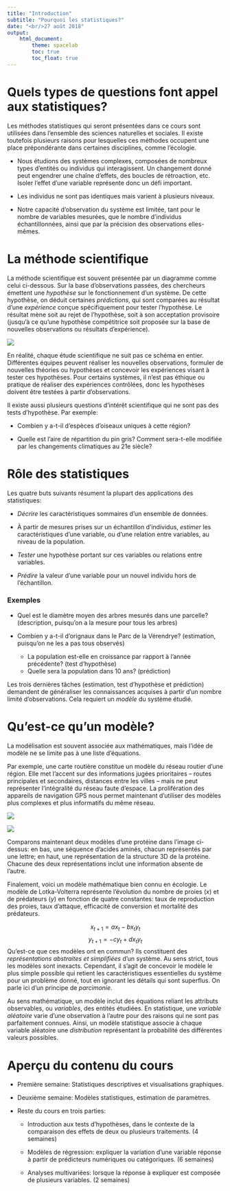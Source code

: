 ```yaml
---
title: "Introduction"
subtitle: "Pourquoi les statistiques?"
date: "<br/>27 août 2018"
output: 
    html_document:
        theme: spacelab
        toc: true
        toc_float: true
---
```


# Quels types de questions font appel aux statistiques?

Les méthodes statistiques qui seront présentées dans ce cours sont utilisées dans l'ensemble des sciences naturelles et sociales. Il existe toutefois plusieurs raisons pour lesquelles ces méthodes occupent une place prépondérante dans certaines disciplines, comme l'écologie.

- Nous étudions des systèmes complexes, composées de nombreux types d'entités ou individus qui interagissent. Un changement donné peut engendrer une chaîne d'effets, des boucles de rétroaction, etc. Isoler l'effet d'une variable représente donc un défi important.

- Les individus ne sont pas identiques mais varient à plusieurs niveaux.

- Notre capacité d'observation du système est limitée, tant pour le nombre de variables mesurées, que le nombre d'individus échantillonnées, ainsi que par la précision des observations elles-mêmes.


# La méthode scientifique

La méthode scientifique est souvent présentée par un diagramme comme celui ci-dessous. Sur la base d'observations passées, des chercheurs émettent une *hypothèse* sur le fonctionnement d'un système. De cette hypothèse, on déduit certaines *prédictions*, qui sont comparées au résultat d'une *expérience* conçue spécifiquement pour tester l'hypothèse. Le résultat mène soit au rejet de l'hypothèse, soit à son acceptation provisoire (jusqu'à ce qu'une hypothèse compétitrice soit proposée sur la base de nouvelles observations ou résultats d'expérience).

<img class="plain"  src="../images/methode_sci.png">

En réalité, chaque étude scientifique ne suit pas ce schéma en entier. Différentes équipes peuvent réaliser les nouvelles observations, formuler de nouvelles théories ou hypothèses et concevoir les expériences visant à tester ces hypothèses. Pour certains systèmes, il n'est pas éthique ou pratique de réaliser des expériences contrôlées, donc les hypothèses doivent être testées à partir d'observations.

Il existe aussi plusieurs questions d'intérêt scientifique qui ne sont pas des tests d'hypothèse. Par exemple:

- Combien y a-t-il d'espèces d'oiseaux uniques à cette région?

- Quelle est l'aire de répartition du pin gris? Comment sera-t-elle modifiée par les changements climatiques au 21e siècle?


# Rôle des statistiques

Les quatre buts suivants résument la plupart des applications des statistiques:

- *Décrire* les caractéristiques sommaires d'un ensemble de données.

- À partir de mesures prises sur un échantillon d'individus, *estimer* les caractéristiques d'une variable, ou d'une relation entre variables, au niveau de la population.

- *Tester* une hypothèse portant sur ces variables ou relations entre variables.

- *Prédire* la valeur d'une variable pour un nouvel individu hors de l'échantillon.

### Exemples

- Quel est le diamètre moyen des arbres mesurés dans une parcelle? (description, puisqu'on a la mesure pour tous les arbres)

- Combien y a-t-il d’orignaux dans le Parc de la Vérendrye? (estimation, puisqu'on ne les a pas tous observés)
    + La population est-elle en croissance par rapport à l’année précédente? (test d'hypothèse)
    + Quelle sera la population dans 10 ans? (prédiction)
    

Les trois dernières tâches (estimation, test d'hypothèse et prédiction) demandent de généraliser les connaissances acquises à partir d'un nombre limité d'observations. Cela requiert un *modèle* du système étudié.


# Qu'est-ce qu'un modèle?

La modélisation est souvent associée aux mathématiques, mais l'idée de modèle ne se limite pas à une liste d'équations.

Par exemple, une carte routière constitue un modèle du réseau routier d'une région. Elle met l'accent sur des informations jugées prioritaires -- routes principales et secondaires, distances entre les villes -- mais ne peut représenter l'intégralité du réseau faute d'espace. La prolifération des appareils de navigation GPS nous permet maintenant d'utiliser des modèles plus complexes et plus informatifs du même réseau.

![](../images/carte_routiere.gif)

![](../images/protein_seq.jpg)

Comparons maintenant deux modèles d'une protéine dans l'image ci-dessus: en bas, une séquence d'acides aminés, chacun représentés par une lettre; en haut, une représentation de la structure 3D de la protéine. Chacune des deux représentations inclut une information absente de l'autre.

Finalement, voici un modèle mathématique bien connu en écologie. Le modèle de Lotka-Volterra représente l'évolution du nombre de proies ($x$) et de prédateurs ($y$) en fonction de quatre constantes: taux de reproduction des proies, taux d'attaque, efficacité de conversion et mortalité des prédateurs.

$$ x_{t+1} = a x_t - b x_t y_t $$
$$ y_{t+1} = -c y_t + d x_t y_t $$
Qu'est-ce que ces modèles ont en commun? Ils constituent des *représentations abstraites et simplifiées* d'un système. Au sens strict, tous les modèles sont inexacts. Cependant, il s'agit de concevoir le modèle le plus simple possible qui retient les caractéristiques essentielles du système pour un problème donné, tout en ignorant les détails qui sont superflus. On parle ici d'un principe de *parcimonie*.

Au sens mathématique, un modèle inclut des équations reliant les attributs observables, ou *variables*, des entités étudiées. En statistique, une *variable aléatoire* varie d'une observation à l'autre pour des raisons qui ne sont pas parfaitement connues. Ainsi, un modèle statistique associe à chaque variable aléatoire une *distribution* représentant la probabilité des différentes valeurs possibles.


# Aperçu du contenu du cours

- Première semaine: Statistiques descriptives et visualisations graphiques.

- Deuxième semaine: Modèles statistiques, estimation de paramètres.

- Reste du cours en trois parties:

    + Introduction aux tests d'hypothèses, dans le contexte de la comparaison des effets de deux ou plusieurs traitements. (4 semaines)
    
    + Modèles de régression: expliquer la variation d'une variable réponse à partir de prédicteurs numériques ou catégoriques. (6 semaines)
    
    + Analyses multivariées: lorsque la réponse à expliquer est composée de plusieurs variables. (2 semaines)


